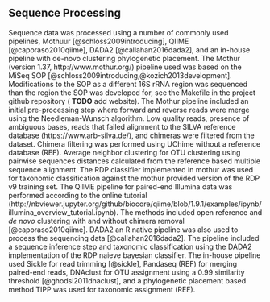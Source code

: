 ## Sequence Processing
Sequence data was processed using a number of commonly used pipelines, Mothuur [@schloss2009introducing], QIIME [@caporaso2010qiime], DADA2 [@callahan2016dada2], and an in-house pipeline with de-novo clustering phylogenetic placement.
The Mothur (version 1.37, http://www.mothur.org/) pipeline used was based on the MiSeq SOP [@schloss2009introducing,@kozich2013development]. 
Modifications to the SOP as a different 16S rRNA region was sequenced than the region the SOP was developed for, see the Makefile in the project github repository ( __TODO__ add website). 
The Mothur pipeline included an initial pre-processing step where forward and reverse reads were merge using the Needleman-Wunsch algorithm. 
Low quality reads, presence of ambiguous bases, reads that failed alignment to the SILVA reference database (https://www.arb-silva.de/), and chimeras were filtered from the dataset. 
Chimera filtering was performed using UChime without a reference database (REF). 
Average neighbor clustering for OTU clustering using pairwise sequences distances calculated from the reference based multiple sequence alignment. 
The RDP classifier implemented in mothur was used for taxonomic classification against the mothur provided version of the RDP v9 training set. 
The QIIME pipeline for paired-end Illumina data was performed according to the online tutorial (http://nbviewer.jupyter.org/github/biocore/qiime/blob/1.9.1/examples/ipynb/illumina_overview_tutorial.ipynb). The methods included open reference and _de novo_ clustering with and without chimera removal [@caporaso2010qiime]. 
DADA2 an R native pipeline was also used to process the sequencing data [@callahan2016dada2]. 
The pipeline included a sequence inference step and taxonomic classification using the DADA2 implementation of the RDP naieve bayesian classifier. 
The in-house pipeline used Sickle for read trimming [@sickle], Pandaseq (REF) for merging paired-end reads, DNAclust for OTU assignment using a 0.99 similarity threshold [@ghodsi2011dnaclust], and a phylogenetic placement based method TIPP was used for taxonomic assignment (REF).  
